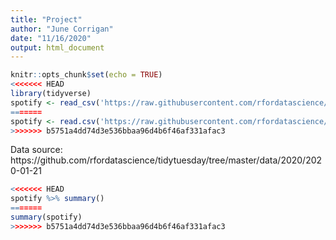 ```yaml
---
title: "Project"
author: "June Corrigan"
date: "11/16/2020"
output: html_document
---
```


```r
knitr::opts_chunk$set(echo = TRUE)
<<<<<<< HEAD
library(tidyverse)
spotify <- read_csv('https://raw.githubusercontent.com/rfordatascience/tidytuesday/master/data/2020/2020-01-21/spotify_songs.csv')
=======
spotify <- read.csv('https://raw.githubusercontent.com/rfordatascience/tidytuesday/master/data/2020/2020-01-21/spotify_songs.csv')
>>>>>>> b5751a4dd74d3e536bbaa96d4b6f46af331afac3
```

Data source: https://github.com/rfordatascience/tidytuesday/tree/master/data/2020/2020-01-21

```r
<<<<<<< HEAD
spotify %>% summary()
=======
summary(spotify)
>>>>>>> b5751a4dd74d3e536bbaa96d4b6f46af331afac3
```

